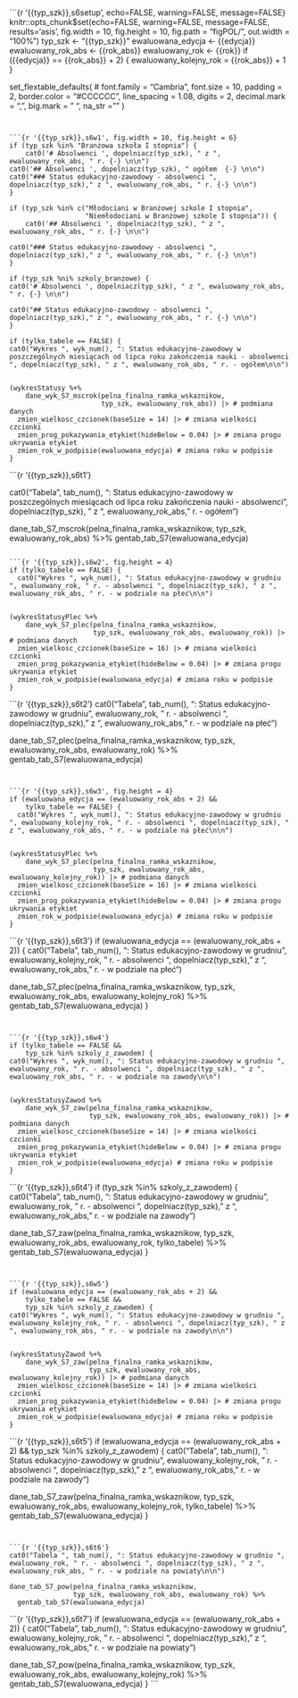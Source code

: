 

<br>
<br>
<br>



```{r '{{typ_szk}},s6setup', echo=FALSE, warning=FALSE, message=FALSE}
knitr::opts_chunk$set(echo=FALSE, warning=FALSE, message=FALSE, results='asis', 
                      fig.width = 10, fig.height = 10, fig.path = "figPOL/", 
                      out.width = "100%")
typ_szk <-  "{{typ_szk}}"
ewaluowana_edycja <- {{edycja}}
ewaluowany_rok_abs <- {{rok_abs}}
ewaluowany_rok <- {{rok}}
if ({{edycja}} == {{rok_abs}} + 2) {
  ewaluowany_kolejny_rok = {{rok_abs}} + 1
}

set_flextable_defaults(
#  font.family = "Cambria",
  font.size = 10,
  padding = 2,
  border.color = "#CCCCCC",
  line_spacing = 1.08,
  digits = 2,
  decimal.mark = ",",
  big.mark = " ",
  na_str = "<na>"
)
```


```{r '{{typ_szk}},s6w1', fig.width = 10, fig.height = 6}
if (typ_szk %in% "Branżowa szkoła I stopnia") {
    cat0('# Absolwenci ', dopelniacz(typ_szk), " z ", ewaluowany_rok_abs, " r. {-} \n\n")
cat0('## Absolwenci ', dopelniacz(typ_szk), " ogółem  {-} \n\n")
cat0("### Status edukacyjno-zawodowy - absolwenci ", dopelniacz(typ_szk)," z ", ewaluowany_rok_abs, " r. {-} \n\n")
}

if (typ_szk %in% c("Młodociani w Branżowej szkole I stopnia", 
                   "Niemłodociani w Branżowej szkole I stopnia")) {
    cat0('## Absolwenci ', dopelniacz(typ_szk), " z ", ewaluowany_rok_abs, " r. {-} \n\n")

cat0("### Status edukacyjno-zawodowy - absolwenci ", dopelniacz(typ_szk)," z ", ewaluowany_rok_abs, " r. {-} \n\n")
}

if (typ_szk %ni% szkoly_branzowe) {
cat0('# Absolwenci ', dopelniacz(typ_szk), " z ", ewaluowany_rok_abs, " r. {-} \n\n")

cat0("## Status edukacyjno-zawodowy - absolwenci ", dopelniacz(typ_szk)," z ", ewaluowany_rok_abs, " r. {-} \n\n")
}

if (tylko_tabele == FALSE) {
cat0("Wykres ", wyk_num(), ": Status edukacyjno-zawodowy w poszczególnych miesiącach od lipca roku zakończenia nauki - absolwenci ", dopelniacz(typ_szk), " z ", ewaluowany_rok_abs, " r. - ogółem\n\n")


(wykresStatusy %+%
    dane_wyk_S7_mscrok(pelna_finalna_ramka_wskaznikow, 
                       typ_szk, ewaluowany_rok_abs)) |> # podmiana danych
  zmien_wielkosc_czcionek(baseSize = 14) |> # zmiana wielkości czcionki
  zmien_prog_pokazywania_etykiet(hideBelow = 0.04) |> # zmiana progu ukrywania etykiet
  zmien_rok_w_podpisie(ewaluowana_edycja) # zmiana roku w podpisie
}

```

```{r '{{typ_szk}},s6t1'}

cat0("Tabela ", tab_num(), ": Status edukacyjno-zawodowy w poszczególnych miesiącach od lipca roku zakończenia nauki - absolwenci ", dopelniacz(typ_szk), " z ", ewaluowany_rok_abs, " r. - ogółem\n\n")

dane_tab_S7_mscrok(pelna_finalna_ramka_wskaznikow, 
                   typ_szk, ewaluowany_rok_abs) %>%
  gentab_tab_S7(ewaluowana_edycja)

```

```{r '{{typ_szk}},s6w2', fig.height = 4}
if (tylko_tabele == FALSE) {
  cat0("Wykres ", wyk_num(), ": Status edukacyjno-zawodowy w grudniu ", ewaluowany_rok, " r. - absolwenci ", dopelniacz(typ_szk), " z ", ewaluowany_rok_abs, " r. - w podziale na płeć\n\n")

    
(wykresStatusyPlec %+%
    dane_wyk_S7_plec(pelna_finalna_ramka_wskaznikow, 
                     typ_szk, ewaluowany_rok_abs, ewaluowany_rok)) |> # podmiana danych
  zmien_wielkosc_czcionek(baseSize = 16) |> # zmiana wielkości czcionki
  zmien_prog_pokazywania_etykiet(hideBelow = 0.04) |> # zmiana progu ukrywania etykiet
  zmien_rok_w_podpisie(ewaluowana_edycja) # zmiana roku w podpisie
}
```

```{r '{{typ_szk}},s6t2'}
cat0("Tabela ", tab_num(), ": Status edukacyjno-zawodowy w grudniu ", ewaluowany_rok, " r. - absolwenci ", dopelniacz(typ_szk), " z ", ewaluowany_rok_abs, " r. - w podziale na płeć\n\n")
 
dane_tab_S7_plec(pelna_finalna_ramka_wskaznikow, 
                 typ_szk, ewaluowany_rok_abs, ewaluowany_rok) %>% 
  gentab_tab_S7(ewaluowana_edycja)

```


```{r '{{typ_szk}},s6w3', fig.height = 4}
if (ewaluowana_edycja == (ewaluowany_rok_abs + 2) &&
    tylko_tabele == FALSE) {
  cat0("Wykres ", wyk_num(), ": Status edukacyjno-zawodowy w grudniu ", ewaluowany_kolejny_rok, " r. - absolwenci ", dopelniacz(typ_szk), " z ", ewaluowany_rok_abs, " r. - w podziale na płeć\n\n")

    
(wykresStatusyPlec %+%
    dane_wyk_S7_plec(pelna_finalna_ramka_wskaznikow, 
                     typ_szk, ewaluowany_rok_abs, ewaluowany_kolejny_rok)) |> # podmiana danych
  zmien_wielkosc_czcionek(baseSize = 16) |> # zmiana wielkości czcionki
  zmien_prog_pokazywania_etykiet(hideBelow = 0.04) |> # zmiana progu ukrywania etykiet
  zmien_rok_w_podpisie(ewaluowana_edycja) # zmiana roku w podpisie
}
```

```{r '{{typ_szk}},s6t3'}
if (ewaluowana_edycja == (ewaluowany_rok_abs + 2)) {
cat0("Tabela ", tab_num(), ": Status edukacyjno-zawodowy w grudniu ", ewaluowany_kolejny_rok, " r. - absolwenci ", dopelniacz(typ_szk), " z ", ewaluowany_rok_abs, " r. - w podziale na płeć\n\n")
 
dane_tab_S7_plec(pelna_finalna_ramka_wskaznikow, 
                 typ_szk, ewaluowany_rok_abs, ewaluowany_kolejny_rok) %>% 
  gentab_tab_S7(ewaluowana_edycja)
}
```


```{r '{{typ_szk}},s6w4'}
if (tylko_tabele == FALSE && 
    typ_szk %in% szkoly_z_zawodem) {
cat0("Wykres ", wyk_num(), ": Status edukacyjno-zawodowy w grudniu ", ewaluowany_rok, " r. - absolwenci ", dopelniacz(typ_szk), " z ", ewaluowany_rok_abs, " r. - w podziale na zawody\n\n")


(wykresStatusyZawod %+%
    dane_wyk_S7_zaw(pelna_finalna_ramka_wskaznikow, 
                    typ_szk, ewaluowany_rok_abs, ewaluowany_rok)) |> # podmiana danych
  zmien_wielkosc_czcionek(baseSize = 14) |> # zmiana wielkości czcionki
  zmien_prog_pokazywania_etykiet(hideBelow = 0.04) |> # zmiana progu ukrywania etykiet
  zmien_rok_w_podpisie(ewaluowana_edycja) # zmiana roku w podpisie  
}
```

```{r '{{typ_szk}},s6t4'}
if (typ_szk %in% szkoly_z_zawodem)  {
cat0("Tabela ", tab_num(), ": Status edukacyjno-zawodowy w grudniu ", ewaluowany_rok, " r. - absolwenci ", dopelniacz(typ_szk), " z ", ewaluowany_rok_abs, " r. - w podziale na zawody\n\n")

 

dane_tab_S7_zaw(pelna_finalna_ramka_wskaznikow, 
                typ_szk, ewaluowany_rok_abs, ewaluowany_rok, tylko_tabele) %>% 
  gentab_tab_S7(ewaluowana_edycja)
}
```


```{r '{{typ_szk}},s6w5'}
if (ewaluowana_edycja == (ewaluowany_rok_abs + 2) &&
    tylko_tabele == FALSE && 
    typ_szk %in% szkoly_z_zawodem) {
cat0("Wykres ", wyk_num(), ": Status edukacyjno-zawodowy w grudniu ", ewaluowany_kolejny_rok, " r. - absolwenci ", dopelniacz(typ_szk), " z ", ewaluowany_rok_abs, " r. - w podziale na zawody\n\n")


(wykresStatusyZawod %+%
    dane_wyk_S7_zaw(pelna_finalna_ramka_wskaznikow, 
                    typ_szk, ewaluowany_rok_abs, ewaluowany_kolejny_rok)) |> # podmiana danych
  zmien_wielkosc_czcionek(baseSize = 14) |> # zmiana wielkości czcionki
  zmien_prog_pokazywania_etykiet(hideBelow = 0.04) |> # zmiana progu ukrywania etykiet
  zmien_rok_w_podpisie(ewaluowana_edycja) # zmiana roku w podpisie  
}
```

```{r '{{typ_szk}},s6t5'}
if (ewaluowana_edycja == (ewaluowany_rok_abs + 2) &&
    typ_szk %in% szkoly_z_zawodem)  {
cat0("Tabela ", tab_num(), ": Status edukacyjno-zawodowy w grudniu ", ewaluowany_kolejny_rok, " r. - absolwenci ", dopelniacz(typ_szk), " z ", ewaluowany_rok_abs, " r. - w podziale na zawody\n\n")

 

dane_tab_S7_zaw(pelna_finalna_ramka_wskaznikow, 
                typ_szk, ewaluowany_rok_abs, ewaluowany_kolejny_rok, tylko_tabele) %>% 
  gentab_tab_S7(ewaluowana_edycja)
}
```


```{r '{{typ_szk}},s6t6'}
cat0("Tabela ", tab_num(), ": Status edukacyjno-zawodowy w grudniu ", ewaluowany_rok, " r. - absolwenci ", dopelniacz(typ_szk), " z ", ewaluowany_rok_abs, " r. - w podziale na powiaty\n\n")
 
dane_tab_S7_pow(pelna_finalna_ramka_wskaznikow, 
                typ_szk, ewaluowany_rok_abs, ewaluowany_rok) %>% 
  gentab_tab_S7(ewaluowana_edycja) 
```


```{r '{{typ_szk}},s6t7'}
if (ewaluowana_edycja == (ewaluowany_rok_abs + 2)) {
  cat0("Tabela ", tab_num(), ": Status edukacyjno-zawodowy w grudniu ", ewaluowany_kolejny_rok, " r. - absolwenci ", dopelniacz(typ_szk), " z ", ewaluowany_rok_abs, " r. - w podziale na powiaty\n\n")
 
dane_tab_S7_pow(pelna_finalna_ramka_wskaznikow, 
                typ_szk, ewaluowany_rok_abs, ewaluowany_kolejny_rok) %>% 
  gentab_tab_S7(ewaluowana_edycja) 
}
```


